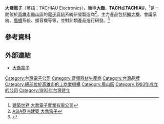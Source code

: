 {{Primarysources|time=2021-03-04T07:57:03+00:00}}
{{Infobox company 
| name     = 大喬電子實業有限公司
| name_en  = TACHIAU Electronic Enterprise Co., Ltd.
| logo     = File:TACHLOGO-1.jpg
| type     = 實業有限公司
| foundation       = 1993年8月12日
| local_code_name  = TW
| local_code       = 84523517
| location         = {{TWN}} 830008<br />高雄市鳳山區力行路162號
| founder          = 高榮徽
| key_people       = 董事長：高榮徽
| industry         = [[電子工業|電子工業]]
| products         = 廣播、會議系統製造
| revenue          = 
| operating_income = 
| net_income       = 
| num_employees    = 
| parent           = 
| divisions        = 
| slogan           =品質第一、信用第一、服務第一   
| subsid           = 
| homepage         = {{url|www.tach-pa.com.tw}}
| footnotes        = 
}}
'''大喬電子'''（英語：TACHIAU Electronics），簡稱'''大喬'''、'''TACH'''或'''TACHIAU'''，<ref>[http://vip.arch-world.com.tw/68843.html 建築世界 大喬電子實業有限公司]</ref>是一間位於[[高雄市|高雄市]][[鳳山區|鳳山區]]的[[數位音訊|電子音訊]]系統研發製造商<ref>[https://www.archi.net.tw/tw/company/31975/index.html ASIA亞洲建築 大喬電子]</ref>，主力產品包括[[擴大機|擴大機]]、會議系統、[[廣播|廣播]]系統、擴音機等等，並對此類產品進行研發。<ref>{{Cite web|url=http://www.chnnews-tv.com/16/1127/|title=大喬電子|accessdate=2021-03-01|archive-date=2020-11-15|archive-url=https://web.archive.org/web/20201115235602/http://www.chnnews-tv.com/16/1127/|dead-url=no}}</ref>

== 參考資料 ==
{{Reflist}}
== 外部連結 ==
{{commons category|TACHIAU Electronics}}
* [http://www.tach-pa.com.tw/ 大喬電子] {{Wayback|url=http://www.tach-pa.com.tw/ |date=20200218152054 }}

{{Portal bar|台灣|電子學|信息技術|資訊科技|企業}}
[[Category:台灣電子公司|Category:台灣電子公司]]
[[Category:音頻器材生產商|Category:音頻器材生產商]]
[[Category:台灣品牌|Category:台灣品牌]]
[[Category:總部位於高雄市的工商業機構|Category:總部位於高雄市的工商業機構]]
[[Category:鳳山區|Category:鳳山區]]
[[Category:1993年成立的公司|Category:1993年成立的公司]]
[[Category:1993年台灣建立|Category:1993年台灣建立]]